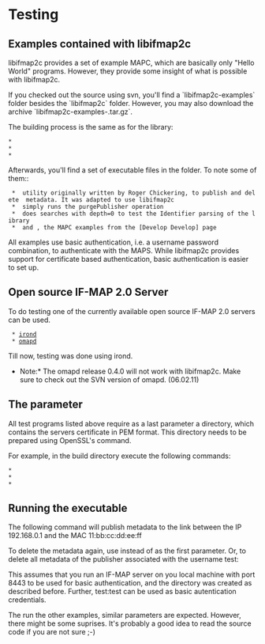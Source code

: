 = Testing =

== Examples contained with libifmap2c ==
libifmap2c provides a set of example MAPC, which are basically only "Hello World"
programs. However, they provide some insight of what is possible with libifmap2c.

If you checked out the source using svn, you'll find a `libifmap2c-examples` folder
besides the `libifmap2c` folder. However, you may also download the archive
`libifmap2c-examples-<version>.tar.gz`.

The building process is the same as for the library:
 * {{{cd build}}}
 * {{{cmake ../}}}
 * {{{make}}}

Afterwards, you'll find a set of executable files in the {{{build}}} folder. To note
some of them::
  * {{{ip-mac}}} utility originally written by Roger Chickering, to publish and delete {{{ip-mac}}} metadata. It was adapted to use libifmap2c
  * {{{test-purge-publisher}}} simply runs the purgePublisher operation
  * {{{test-identifiers}}} does searches with depth=0 to test the Identifier parsing of the library
  * {{{example-mapc1}}} and {{{example-mapc2}}}, the MAPC examples from the [Develop Develop] page

All examples use basic authentication, i.e. a username password combination, to authenticate with the MAPS. While libifmap2c provides support for certificate based
authentication, basic authentication is easier to set up.

== Open source IF-MAP 2.0 Server ==
To do testing one of the currently available open source IF-MAP 2.0 servers can be used.
  * [http://trust.inform.fh-hannover.de/joomla/index.php/downloads/54-iron irond]
  * [http://code.google.com/p/omapd/ omapd]

Till now, testing was done using irond.

*Note:* The omapd release 0.4.0 will not work with libifmap2c. Make sure to check out the SVN version of omapd. (06.02.11)

== The {{{capath}}} parameter ==
All test programs listed above require as a last parameter a directory, which contains
the servers certificate in PEM format. This directory needs to be prepared using
OpenSSL's {{{c_rehash}}} command.

For example, in the build directory execute the following commands:
 * {{{mkdir capath}}}
 * {{{cp /path/to/servercert.pem capath}}}
 * {{{c_rehash capath}}}

== Running the {{{ip-mac}}} executable ==
The following command will publish {{{ip-mac}}} metadata to the link between
the IP 192.168.0.1 and the MAC 11:bb:cc:dd:ee:ff

{{{./ip-mac update 192.168.0.1 11:bb:cc:dd:ee:ff https://localhost:8443 test test capath/}}}

To delete the metadata again, use {{{delete}}} instead of {{{update}}} as the first
parameter. Or, to delete all metadata of the publisher associated with the username
test:

{{{./test-purge-publisher https://127.0.0.1:8443 test test capath/}}}

This assumes that you run an IF-MAP server on you local machine with port 8443
to be used for basic authentication, and the {{{capath}}} directory was created as described before. Further, test:test can be used as basic autentication credentials.

The run the other examples, similar parameters are expected. However, there might
be some suprises. It's probably a good idea to read the source code if you are not sure ;-)